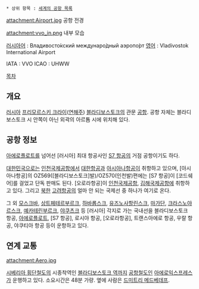  * 상위 항목 : [[세계의 공항 목록]]

attachment:Airport.jpg
공항 전경

attachment:vvo_in.png
내부 모습

[[러시아어]] :  Владивосто́кский междунаро́дный аэропо́рт
[[영어]] : Vladivostok International Airport

IATA : VVO
ICAO : UHWW

[[목차]]
== 개요 ==
[[러시아]] [[프리모르스키 크라이]]([[연해주]]) [[블라디보스토크]]의 관문 [[공항]]. 공항 자체는 블라디보스토크 시 안쪽이 아닌 외곽의 아르툠 시에 위치해 있다.

== 공항 정보 ==
[[아에로플로트]]를 넘어선 [러시아] 최대 항공사인 [[S7 항공]]의 거점 공항이기도 하다.

[[대한민국]]으로는 [[인천국제공항]]에서 [[대한항공]]과 [[아시아나항공]]이 취항하고 있으며, [아시아나항공]의 OZ569([블라디보스토크]발)/OZ570(인천발)편에는 [S7 항공]이 [코드쉐어]를 걸었고 단독 판매도 된다. [오로라항공]이 [[인천국제공항]], [[김해국제공항]]에 취항하고 있다. 그리고 [[북한]] [[고려항공]]의 얼마 안 되는 국제선 중 하나가 여기로 온다.

그 외 [[모스크바]], [[상트페테르부르크]], [[하바롭스크]], [[유즈노사할린스크]], [[마가단]], [[크라스노야르스크]], [[예카테린부르크]], [[야쿠츠크]] 등 [러시아] 각지로 가는 국내선을 블라디보스토크 항공, [[아에로플로트]], [S7 항공], 로시야 항공, [오로라항공], 트랜스아에로 항공, 우랄 항공, 야쿠티아 항공 등이 운항하고 있다.
== 연계 교통 ==
attachment:Aero.jpg

[[시베리아 횡단철도]]의 시종착역인 [[블라디보스토크 역]]까지 [[공항철도]]인 [[아에로익스프레스]]가 운행하고 있다. 소요시간은 48분 가량. 옆에 사람은 [[드미트리 메드베데프]].

